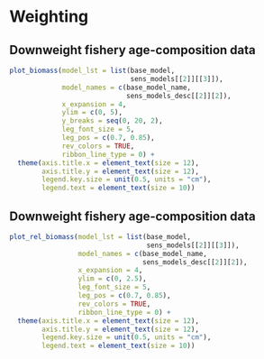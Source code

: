 # Weighting

## Downweight fishery age-composition data
```r
plot_biomass(model_lst = list(base_model,
                              sens_models[[2]][[3]]),
             model_names = c(base_model_name,
                             sens_models_desc[[2]][2]),
             x_expansion = 4,
             ylim = c(0, 5),
             y_breaks = seq(0, 20, 2),
             leg_font_size = 5,
             leg_pos = c(0.7, 0.85),
             rev_colors = TRUE,
             ribbon_line_type = 0) +
  theme(axis.title.x = element_text(size = 12),
        axis.title.y = element_text(size = 12),
        legend.key.size = unit(0.5, units = "cm"),
        legend.text = element_text(size = 10))
```

## Downweight fishery age-composition data
```r
plot_rel_biomass(model_lst = list(base_model,
                                  sens_models[[2]][[3]]),
                 model_names = c(base_model_name,
                                 sens_models_desc[[2]][2]),
                 x_expansion = 4,
                 ylim = c(0, 2.5),
                 leg_font_size = 5,
                 leg_pos = c(0.7, 0.85),
                 rev_colors = TRUE,
                 ribbon_line_type = 0) +
  theme(axis.title.x = element_text(size = 12),
        axis.title.y = element_text(size = 12),
        legend.key.size = unit(0.5, units = "cm"),
        legend.text = element_text(size = 10))
```

